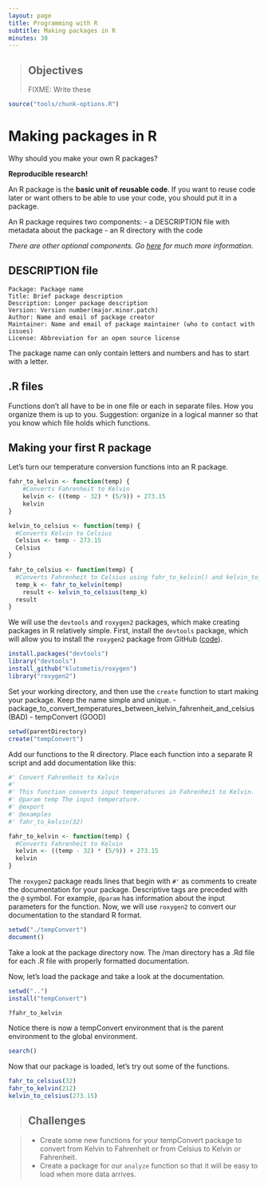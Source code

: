 ```yaml
---
layout: page
title: Programming with R
subtitle: Making packages in R
minutes: 30
---
```

> ## Objectives {.objectives}
>
> FIXME: Write these

```r
source("tools/chunk-options.R")
```

Making packages in R
====================

Why should you make your own R packages?

**Reproducible research!**

An R package is the **basic unit of reusable code**.
If you want to reuse code later or want others to be able to use your code, you should put it in a package.

An R package requires two components:
  - a DESCRIPTION file with metadata about the package
  - an R directory with the code

  *There are other optional components. Go [here](http://adv-r.had.co.nz/Package-basics.html) for much more information.*

DESCRIPTION file
----------------

    Package: Package name
    Title: Brief package description
    Description: Longer package description
    Version: Version number(major.minor.patch)
    Author: Name and email of package creator
    Maintainer: Name and email of package maintainer (who to contact with issues)
    License: Abbreviation for an open source license
    
The package name can only contain letters and numbers and has to start with a letter.

.R files
--------
Functions don't all have to be in one file or each in separate files.
How you organize them is up to you.
Suggestion: organize in a logical manner so that you know which file holds which functions.

Making your first R package
---------------------------

Let's turn our temperature conversion functions into an R package.

```r
fahr_to_kelvin <- function(temp) {
    #Converts Fahrenheit to Kelvin
    kelvin <- ((temp - 32) * (5/9)) + 273.15
    kelvin
}
```

```r
kelvin_to_celsius <- function(temp) {
  #Converts Kelvin to Celsius
  Celsius <- temp - 273.15
  Celsius
}
```

```r
fahr_to_celsius <- function(temp) {
  #Converts Fahrenheit to Celsius using fahr_to_kelvin() and kelvin_to_celsius()
  temp_k <- fahr_to_kelvin(temp)
	result <- kelvin_to_celsius(temp_k)
  result
}
```

We will use the `devtools` and `roxygen2` packages, which make creating packages in R relatively simple.
First, install the `devtools` package, which will allow you to install the `roxygen2` package from GitHub ([code][]).

[code]: https://github.com/klutometis/roxygen

```r
install.packages("devtools")
library("devtools")
install_github("klutometis/roxygen")
library("roxygen2")
```

Set your working directory, and then use the `create` function to start making your package.
Keep the name simple and unique.
  - package_to_convert_temperatures_between_kelvin_fahrenheit_and_celsius (BAD)
  - tempConvert (GOOD)

```r
setwd(parentDirectory)
create("tempConvert")
```

Add our functions to the R directory.
Place each function into a separate R script and add documentation like this:

```r
#' Convert Fahrenheit to Kelvin
#'
#' This function converts input temperatures in Fahrenheit to Kelvin.
#' @param temp The input temperature.
#' @export
#' @examples
#' fahr_to_kelvin(32)

fahr_to_kelvin <- function(temp) {
  #Converts Fahrenheit to Kelvin
  kelvin <- ((temp - 32) * (5/9)) + 273.15
  kelvin
}
```

The `roxygen2` package reads lines that begin with `#'` as comments to create the documentation for your package.
Descriptive tags are preceded with the `@` symbol. For example, `@param` has information about the input parameters for the function.
Now, we will use `roxygen2` to convert our documentation to the standard R format.

```r
setwd("./tempConvert")
document()
```

Take a look at the package directory now.
The /man directory has a .Rd file for each .R file with properly formatted documentation.

Now, let's load the package and take a look at the documentation.

```r
setwd("..")
install("tempConvert")

?fahr_to_kelvin
```

Notice there is now a tempConvert environment that is the parent environment to the global environment.

```r
search()
```

Now that our package is loaded, let's try out some of the functions.

```r
fahr_to_celsius(32)
fahr_to_kelvin(212)
kelvin_to_celsius(273.15)
```

> ## Challenges {.challenge}

> - Create some new functions for your tempConvert package to convert from Kelvin to Fahrenheit or from Celsius to Kelvin or Fahrenheit.
> - Create a package for our `analyze` function so that it will be easy to load when more data arrives.
